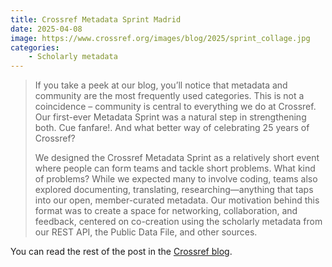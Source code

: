 ```yaml
---
title: Crossref Metadata Sprint Madrid
date: 2025-04-08
image: https://www.crossref.org/images/blog/2025/sprint_collage.jpg
categories:
    - Scholarly metadata
---
```

> If you take a peek at our blog, you’ll notice that metadata and community are the most frequently used categories. This is not a coincidence – community is central to everything we do at Crossref. Our first-ever Metadata Sprint was a natural step in strengthening both. Cue fanfare!. And what better way of celebrating 25 years of Crossref?
> 
> We designed the Crossref Metadata Sprint as a relatively short event where people can form teams and tackle short problems. What kind of problems? While we expected many to involve coding, teams also explored documenting, translating, researching—anything that taps into our open, member-curated metadata. Our motivation behind this format was to create a space for networking, collaboration, and feedback, centered on co-creation using the scholarly metadata from our REST API, the Public Data File, and other sources.

You can read the rest of the post in the [Crossref blog](https://doi.org/10.64000/30m1m-e8477).